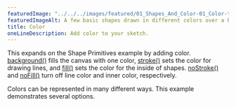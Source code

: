 ---
featuredImage: "../../../images/featured/01_Shapes_And_Color-01_Color-thumbnail.png"
featuredImageAlt: A few basic shapes drawn in different colors over a blue background.
title: Color
oneLineDescription: Add color to your sketch.
---

This expands on the Shape Primitives example by adding
color.
<a href="/reference/p5/background/" target="_blank">background()</a>
fills the canvas with one color,
<a href="/reference/p5/stroke/" target="_blank">stroke()</a>
sets the color for drawing lines, and
<a href="/reference/p5/fill/" target="_blank">fill()</a>
sets the color for the inside of shapes.
<a href="/reference/p5/noFill/" target="_blank">noStroke()</a> and
<a href="/reference/p5/noFill/" target="_blank">noFill()</a>
turn off line color and inner color, respectively.

Colors can be represented in many different ways. This example demonstrates several options.